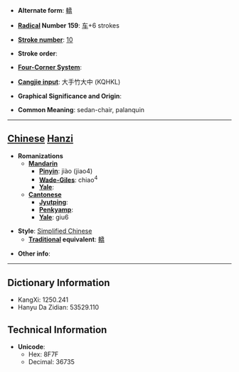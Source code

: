 * '''Alternate form''': [[轎]]

* '''[[Wiktionary:Chinese radical index| Radical]] Number 159''': [[Wiktionary:Chinese radical index 车|车]]+6 strokes

* '''[[Wiktionary:Chinese total strokes index|Stroke number]]''': [[Wiktionary:Chinese total strokes index 10|10]]

* '''Stroke order''': 

* '''[[Wiktionary:Chinese four corner index|Four-Corner System]]''': 

* '''[[Wiktionary:Chinese Cangjie index|Cangjie input]]''': 大手竹大中 (KQHKL)

* '''Graphical Significance and Origin''': 

* '''Common Meaning''': sedan-chair, palanquin

----

== [[Chinese]] [[Hanzi]] ==

* '''Romanizations'''
** '''[[Mandarin]]'''
*** '''[[Pinyin]]''': jiào (jiao4)
*** '''[[Wade-Giles]]''': chiao<sup>4</sup>
*** '''[[Yale]]''': 
** '''[[Cantonese]]'''
*** '''[[Jyutping]]''':
*** '''[[Penkyamp]]''': 
*** '''[[Yale]]''': giu6

* '''Style''': [[Simplified Chinese]] 
** '''[[Traditional Chinese|Traditional]] equivalent''': [[轎]]

* '''Other info''': 

----

== Dictionary Information ==

* KangXi: 1250.241
* Hanyu Da Zidian: 53529.110

== Technical Information ==

* '''Unicode''':
** Hex: 8F7F
** Decimal: 36735